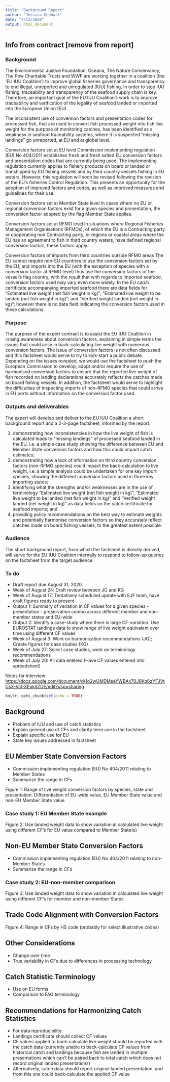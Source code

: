 ```yaml
---
title: "Background Report"
author: "Jessica Gephart"
date: "7/13/2020"
output: html_document
---
```


## Info from contract [remove from report]

### Background

The Environmental Justice Foundation, Oceana, The Nature Conservancy, The Pew Charitable Trusts and WWF are working together in a coalition (the ‘EU IUU Coalition’) to improve global fisheries governance and transparency to end illegal, unreported and unregulated (IUU) fishing. In order to stop IUU fishing, traceability and transparency of the seafood supply chain is key. Therefore, an important goal of the EU IUU Coalition’s work is to improve traceability and verification of the legality of seafood landed or imported into the European Union (EU). 

The inconsistent use of conversion factors and presentation codes for processed fish, that are used to convert fish processed weight into fish live weight for the purpose of monitoring catches, has been identified as a weakness in seafood traceability systems, where it is suspected “missing landings” go unreported, at EU and at global level. 

Conversion factors set at EU level
Commission implementing regulation (EU) No 404/2011 establishes fresh and fresh salted EU conversion factors and presentation codes that are currently being used. The implementing regulation currently applies to fishery products on board or landed or transhipped by EU fishing vessels and by third country vessels fishing in EU waters.  However, this regulation will soon be revised following the revision of the EU’s fisheries Control Regulation. This presents an opportunity for the adoption of improved factors and codes, as well as improved measures and guidelines for their use. 

Conversion factors set at Member State level
In cases where no EU or regional conversion factors exist for a given species and presentation, the conversion factor adopted by the flag Member State applies. 

Conversion factors set at RFMO level
In situations where Regional Fisheries Management Organisations (RFMOs), of which the EU is a Contracting party or cooperating non Contracting party, or regions or coastal areas where the EU has an agreement to fish in third country waters, have defined regional conversion factors, these factors apply. 

Conversion factors of imports from third countries outside RFMO areas
The EU cannot require non-EU countries to use the conversion factors set by the EU, and imports into the EU (with the exception of species with a conversion factor at RFMO level) thus use the conversion factors of the vessel’s flag country, with the result that with regards to imported seafood, conversion factors used may vary even more widely. In the EU catch certificate accompanying imported seafood there are data fields for “Estimated live weight (net fish weight in kg)”; “Estimated live weight to be landed (net fish weight in kg)”; and “Verified weight landed (net weight in kg)”; however there is no data field indicating the conversion factors used in these calculations.

### Purpose

The purpose of the expert contract is to assist the EU IUU Coalition in raising awareness about conversion factors, explaining in simple terms the issues that could arise in back-calculating live weight with numerous conversion factors. The issue of conversion factors is not often discussed and this factsheet would serve to try to kick-start a public debate. Depending on the issues revealed, we would use the factsheet to push the European Commission to develop, adopt and/or require the use of harmonised conversion factors to ensure that the reported live weight of fish recorded on landing declarations accurately reflects the catches made on board fishing vessels. In addition, the factsheet would serve to highlight the difficulties of inspecting imports of non-RFMO species that could arrive in EU ports without information on the conversion factor used. 

### Outputs and deliverables

The expert will develop and deliver to the EU IUU Coalition a short background report and a 2-3-page factsheet, informed by the report: 

1.	demonstrating how inconsistencies in how the live weight of fish is calculated leads to “missing landings” of processed seafood landed in the EU, i.e. a simple case study showing the difference between EU and Member State conversion factors and how this could impact catch estimates; 
2.	demonstrating how a lack of information on third country conversion factors (non-RFMO species) could impact the back-calculation to live weight, i.e. a simple analysis could be undertaken for one key import species, showing the different conversion factors used in three key importing states;
3.	identifying what the strengths and/or weaknesses are in the use of terminology “Estimated live weight (net fish weight in kg)”, “Estimated live weight to be landed (net fish weight in kg)” and “Verified weight landed (net weight in kg)” as data fields on the catch certificate for seafood imports; and
4.	providing policy recommendations on the best way to estimate weights and potentially harmonise conversion factors so they accurately reflect catches made on board fishing vessels, to the greatest extent possible.

### Audience

The short background report, from which the factsheet is directly derived, will serve for the EU IUU Coalition internally to respond to follow-up queries on the factsheet from the target audience.

### To do

* Draft report due August 31, 2020
* Week of August 24: Draft review between JG and KG
* Week of August 17: Tentatively scheduled update with EJF team, have draft figures ready to present
* Output 1: Summary of variation in CF values for a given species - presentation - preservation combo across different member and non-member states and EU-wide
* Output 2: Identify a case-study where there is large CF-variation. Use EUROSTAT landings data to show range of live weight equivalent over time using different CF values
* Week of August 3: Work on harmonization recommendations (JG); Create figures for case studies (KG)
* Week of July 27: Select case studies, work on terminology recommendations
* Week of July 20: All data entered (Have CF values entered into spreadsheet)

Notes for interview: <https://docs.google.com/document/d/1o2wUMDMseYWBAx70J8Kq6zYFJVtCsX-Vcl-XEuk3ZDE/edit?usp=sharing>

```r
knitr::opts_chunk$set(echo = TRUE)
```


## Background

* Problem of IUU and use of catch statistics
* Explain general use of CFs and clarify term use in the factsheet
* Explain specific use for EU
* State key issues addressed in factsheet

## EU Member State Conversion Factors

* Commission implementing regulation (EU) No 404/2011 relating to Member States
* Summarize the range in CFs

Figure 1: Range of live weight conversion factors by species, state and presentation. Differentiation of EU-wide value, EU Member State value and non-EU Member State value

### Case study 1: EU Member State example

Figure 2: Use landed weight data to show variation in calculated live weight using different CF's for EU value compared to Member State(s)

## Non-EU Member State Conversion Factors

* Commission implementing regulation (EU) No 404/2011 relating to non-Member States
* Summarize the range in CFs

### Case study 2: EU-non-member comparison

Figure 3: Use landed weight data to show variation in calculated live weight using different CF's for member and non-member States

## Trade Code Alignment with Conversion Factors

Figure 4: Range in CFs by HS code (probably for select illustrative codes)

## Other Considerations

* Change over time
* True variability in CFs due to differences in processing technology

## Catch Statistic Terminology

* Use on EU forms
* Comparison to FAO terminology

## Recommendations for Harmonizing Catch Statistics

* For data reproducibility:
* Landings certificate should collect CF values
* CF values applied to back-calculate live weight should be reported with the catch data (currently unable to back-calculate CF values from historical catch and landings because fish are landed in multiple presentations which can't be paired back to total catch which does not record original landed presentations)
* Alternatively, catch data should report original landed presentation, and from this one could back-calculate the applied CF value
